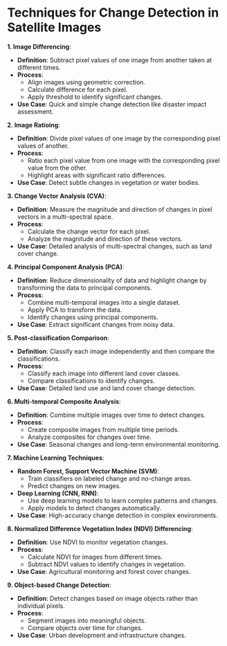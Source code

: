 # Techniques for Change Detection in Satellite Images

**1. Image Differencing**:
- **Definition**: Subtract pixel values of one image from another taken at different times.
- **Process**:
  - Align images using geometric correction.
  - Calculate difference for each pixel.
  - Apply threshold to identify significant changes.
- **Use Case**: Quick and simple change detection like disaster impact assessment.

**2. Image Ratioing**:
- **Definition**: Divide pixel values of one image by the corresponding pixel values of another.
- **Process**:
  - Ratio each pixel value from one image with the corresponding pixel value from the other.
  - Highlight areas with significant ratio differences.
- **Use Case**: Detect subtle changes in vegetation or water bodies.

**3. Change Vector Analysis (CVA)**:
- **Definition**: Measure the magnitude and direction of changes in pixel vectors in a multi-spectral space.
- **Process**:
  - Calculate the change vector for each pixel.
  - Analyze the magnitude and direction of these vectors.
- **Use Case**: Detailed analysis of multi-spectral changes, such as land cover change.

**4. Principal Component Analysis (PCA)**:
- **Definition**: Reduce dimensionality of data and highlight change by transforming the data to principal components.
- **Process**:
  - Combine multi-temporal images into a single dataset.
  - Apply PCA to transform the data.
  - Identify changes using principal components.
- **Use Case**: Extract significant changes from noisy data.

**5. Post-classification Comparison**:
- **Definition**: Classify each image independently and then compare the classifications.
- **Process**:
  - Classify each image into different land cover classes.
  - Compare classifications to identify changes.
- **Use Case**: Detailed land use and land cover change detection.

**6. Multi-temporal Composite Analysis**:
- **Definition**: Combine multiple images over time to detect changes.
- **Process**:
  - Create composite images from multiple time periods.
  - Analyze composites for changes over time.
- **Use Case**: Seasonal changes and long-term environmental monitoring.

**7. Machine Learning Techniques**:
- **Random Forest, Support Vector Machine (SVM)**:
  - Train classifiers on labeled change and no-change areas.
  - Predict changes on new images.
- **Deep Learning (CNN, RNN)**:
  - Use deep learning models to learn complex patterns and changes.
  - Apply models to detect changes automatically.
- **Use Case**: High-accuracy change detection in complex environments.

**8. Normalized Difference Vegetation Index (NDVI) Differencing**:
- **Definition**: Use NDVI to monitor vegetation changes.
- **Process**:
  - Calculate NDVI for images from different times.
  - Subtract NDVI values to identify changes in vegetation.
- **Use Case**: Agricultural monitoring and forest cover changes.

**9. Object-based Change Detection**:
- **Definition**: Detect changes based on image objects rather than individual pixels.
- **Process**:
  - Segment images into meaningful objects.
  - Compare objects over time for changes.
- **Use Case**: Urban development and infrastructure changes.

